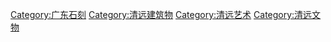 [[Category:广东石刻|Category:广东石刻]]
[[Category:清远建筑物|Category:清远建筑物]]
[[Category:清远艺术|Category:清远艺术]]
[[Category:清远文物|Category:清远文物]]